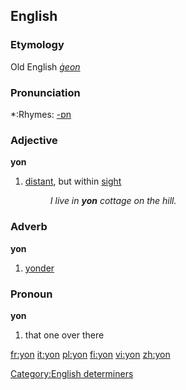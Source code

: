 ==English==
===Etymology===
Old English ''[[ġeon]]''

===Pronunciation===
*:Rhymes: [[Rhymes:English:-ɒn|-ɒn]]

===Adjective===
'''yon'''
# [[distant]], but within [[sight]]
#:''I live in '''yon''' cottage on the hill.''
===Adverb===
'''yon'''
# [[yonder]]
===Pronoun===
'''yon'''
# that one over there

[[Category:English determiners]]

[[fr:yon]]
[[it:yon]]
[[pl:yon]]
[[fi:yon]]
[[vi:yon]]
[[zh:yon]]
